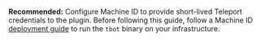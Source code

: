 **Recommended:** Configure Machine ID to provide short-lived Teleport
credentials to the plugin. Before following this guide, follow a Machine ID
[deployment guide](../../enroll-resources/machine-id/deployment/deployment.mdx)
to run the `tbot` binary on your infrastructure.

